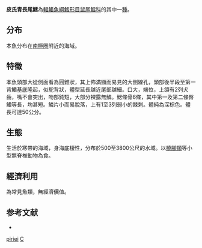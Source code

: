 {{Speciesbox
| taxon = Cynomacrurus piriei
| status = NE
| trend = unknow
| binomial_authority = [[Dollo|Dollo]], 1909
| synonyms = *''Cynomacrurus pirei''<br /><small>Dollo, 1909</small>
}}
'''皮氏青長尾鱈'''為[[輻鰭魚綱|輻鰭魚綱]][[鱈形目|鱈形目]][[鼠尾鱈科|鼠尾鱈科]]的其中一[[種|種]]。

==分布==
本魚分布在[[南極圈|南極圈]]附近的海域。

==特徵==
本魚頭部大從側面看為圓錐狀，其上佈滿顯而易見的大側線孔，頭部後半段至第一背鰭基底隆起，似駝背狀，體型延長越近尾部越細。口大，端位，上頜有2列犬齒，嘴不會突出，吻部鈍短，大部分裸露無鱗。鰓條骨6條，其中第一及第二條臀鰭等長，均甚短。鱗片小而易脫落，上有1至3列弱小的棘刺。體純為深棕色。體長可達50公分。

==生態==
生活於寒帶的海域，身海底棲性，分布於500至3800公尺的水域。以[[橈腳類|橈腳類]]等小型無脊椎動物為食。

==經濟利用==
為常見魚類，無經濟價值。

==参考文献==
*{{FishBase_species|genus=Cynomacrurus|species=piriei|year=2011|month=12}}
{{Taxonbar|from=Q2221826}}

[[Category:青長尾鱈屬|piriei]]
[[Category:1909年描述的鱼类|C]]
